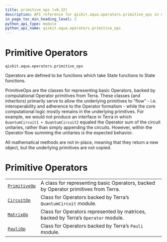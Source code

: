 ```yaml
---
title: primitive_ops (v0.32)
description: API reference for qiskit.aqua.operators.primitive_ops in qiskit v0.32
in_page_toc_min_heading_level: 2
python_api_type: module
python_api_name: qiskit.aqua.operators.primitive_ops
---
```


<span id="module-qiskit.aqua.operators.primitive_ops" />

<span id="qiskit-aqua-operators-primitive-ops" />

<span id="primitive-operators-qiskit-aqua-operators-primitive-ops" />

# Primitive Operators

`qiskit.aqua.operators.primitive_ops`

Operators are defined to be functions which take State functions to State functions.

PrimitiveOps are the classes for representing basic Operators, backed by computational Operator primitives from Terra. These classes (and inheritors) primarily serve to allow the underlying primitives to “flow” - i.e. interoperability and adherence to the Operator formalism - while the core computational logic mostly remains in the underlying primitives. For example, we would not produce an interface in Terra in which `QuantumCircuit1 + QuantumCircuit2` equaled the Operator sum of the circuit unitaries, rather than simply appending the circuits. However, within the Operator flow summing the unitaries is the expected behavior.

<Admonition title="Note" type="note">
  All mathematical methods are not in-place, meaning that they return a new object, but the underlying primitives are not copied.
</Admonition>

# Primitive Operators

|                                                                                                                    |                                                                                     |
| ------------------------------------------------------------------------------------------------------------------ | ----------------------------------------------------------------------------------- |
| [`PrimitiveOp`](qiskit.aqua.operators.primitive_ops.PrimitiveOp "qiskit.aqua.operators.primitive_ops.PrimitiveOp") | A class for representing basic Operators, backed by Operator primitives from Terra. |
| [`CircuitOp`](qiskit.aqua.operators.primitive_ops.CircuitOp "qiskit.aqua.operators.primitive_ops.CircuitOp")       | Class for Operators backed by Terra’s `QuantumCircuit` module.                      |
| [`MatrixOp`](qiskit.aqua.operators.primitive_ops.MatrixOp "qiskit.aqua.operators.primitive_ops.MatrixOp")          | Class for Operators represented by matrices, backed by Terra’s `Operator` module.   |
| [`PauliOp`](qiskit.aqua.operators.primitive_ops.PauliOp "qiskit.aqua.operators.primitive_ops.PauliOp")             | Class for Operators backed by Terra’s `Pauli` module.                               |

